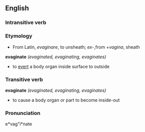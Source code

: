 ==English==
=== Intransitive verb ===
=== Etymology ===
*From Latin, ''evaginare'', to unsheath; ''ex''-,from +''vagina'', sheath
'''evaginate''' ''(evaginated, evaginating, evaginates)''
*to [[evert]] a body organ inside surface to outside
=== Transitive verb ===
'''evaginate''' ''(evaginated, evaginating, evaginates)''
*to cause a body organ or part to become inside-out
=== Pronunciation ===
e*vag"i*nate